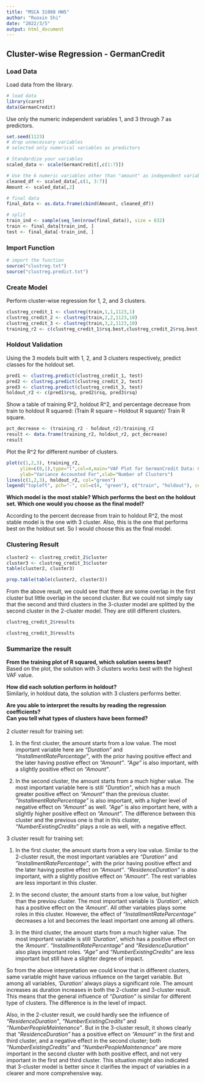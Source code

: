 ---
title: "MSCA 31008 HW5"
author: "Ruoxin Shi"
date: "2022/3/5"
output: html_document
---

## Cluster-wise Regression - GermanCredit

### Load Data

Load data from the library.

```{r GermanCredit}
# load data
library(caret)
data(GermanCredit)
```

Use only the numeric independent variables 1, and 3 through 7 as predictors.

```{r data, echo=TRUE}
set.seed(1123)
# drop unnecessary variables
# selected only numerical variables as predictors

# Standardize your variables
scaled_data <- scale(GermanCredit[,c(1:7)])

# Use the 6 numeric variables other than "amount" as independent variables.
cleaned_df <- scaled_data[,c(1, 3:7)]
Amount <- scaled_data[,2]

# final data
final_data <- as.data.frame(cbind(Amount, cleaned_df))

# split
train_ind <- sample(seq_len(nrow(final_data)), size = 632)
train <- final_data[train_ind, ]
test <- final_data[-train_ind, ]
```

### Import Function

```{r}
# import the function
source("clustreg.txt")
source("clustreg.predict.txt")

```

### Create Model

Perform cluster-wise regression for 1, 2, and 3 clusters. 

```{r model}
clustreg_credit_1 <- clustreg(train,1,1,1123,1)
clustreg_credit_2 <- clustreg(train,2,2,1123,10)
clustreg_credit_3 <- clustreg(train,3,2,1123,10)
training_r2 <- c(clustreg_credit_1$rsq.best,clustreg_credit_2$rsq.best,clustreg_credit_3$rsq.best)
```


### Holdout Validation

Using the 3 models built with 1, 2, and 3 clusters respectively, predict classes for the holdout set.

```{r predict}
pred1 <- clustreg.predict(clustreg_credit_1, test)
pred2 <- clustreg.predict(clustreg_credit_2, test)
pred3 <- clustreg.predict(clustreg_credit_3, test)
holdout_r2 <- c(pred1$rsq, pred2$rsq, pred3$rsq)

```

Show a table of training R^2, holdout R^2, and percentage decrease from train to holdout R squared: (Train R square – Holdout R square)/ Train R square.

```{r}
pct_decrease <- (training_r2 - holdout_r2)/training_r2
result <- data.frame(training_r2, holdout_r2, pct_decrease)
result
```


Plot the R^2 for different number of clusters.

```{r plot}
plot(c(1,2,3), training_r2,
     ylim=c(0,1),type="l",col=4,main="VAF Plot for GermanCredit Data: Cluster-wise Regression",
     ylab="Variance Accounted For",xlab="Number of Clusters")
lines(c(1,2,3), holdout_r2, col="green")
legend("topleft", pch="-", col=c(4, "green"), c("train", "holdout"), cex=1)

```


**Which model is the most stable? Which performs the best on the holdout set. Which one would you choose as the final model?**

According to the percent decrease from train to holdout R^2, the most stable model is the one with 3 cluster. Also, this is the one that performs best on the holdout set. So I would choose this as the final model.


### Clustering Result

```{r}
cluster2 <- clustreg_credit_2$cluster
cluster3 <- clustreg_credit_3$cluster
table(cluster2, cluster3)
```
```{r}
prop.table(table(cluster2, cluster3))
```
From the above result, we could see that there are some overlap in the first cluster 
but little overlap in the second cluster. But we could not simply say that the second and third clusters in the 
3-cluster model are splitted by the second cluster in the 2-cluster model. They are still different clusters.




```{r result1}
clustreg_credit_2$results

```


```{r result2}
clustreg_credit_3$results

```


### Summarize the result


**From the training plot of R squared, which solution seems best?**\
Based on the plot, the solution with 3 clusters works best with the highest VAF value.\


**How did each solution perform in holdout?**\
Similarly, in holdout data, the solution with 3 clusters performs better.\

**Are you able to interpret the results by reading the regression coefficients?**\
**Can you tell what types of clusters have been formed?**\
\
2 cluster result for training set:\

1. In the first cluster, the amount starts from a low value. The most important variable here are *"Duration"* and *"InstallmentRatePercentage"*, with the prior having positive effect and the later having postive effect on *"Amount"*. *"Age"* is also important, with a slightly positive effect on *"Amount"*.\

2. In the second cluster, the amount starts from a much higher value. The most important variable here is still *"Duration"*, which has a much greater positive effect on *"Amount"* than the previous cluster. *"InstallmentRatePercentage"* is also important, with a higher level of negative effect on *"Amount"* as well. *"Age"* is also important here, with a slightly higher positive effect on *"Amount"*. The difference between this cluster and the previous one is that in this cluster, *"NumberExistingCredits"* plays a role as well, with a negative effect.\


3 cluster result for training set:\

1. In the first cluster, the amount starts from a very low value. Similar to the 2-cluster result, the most important variables are *"Duration"* and *"InstallmentRatePercentage"*, with the prior having positive effect and the later having postive effect on *"Amount"*. *"ResidenceDuration"* is also important, with a slightly positive effect on *"Amount"*. The rest variables are less important in this cluster.\

2. In the second cluster, the amount starts from a low value, but higher than the previou cluster. The most important variable is *'Duration'*, which has a positive effect on the *'Amount'*. All other variables plays some roles in this cluster. However, the effect of *"InstallmentRatePercentage"* decreases a lot and becomes the least important one among all others.\

3. In the third cluster, the amount starts from a much higher value. The most important variable is still *'Duration'*, which has a positive effect on the *'Amount'*. *"InstallmentRatePercentage"* and *"ResidenceDuration"* also plays important roles. *"Age"* and *"NumberExistingCredits"* are less important but still have a slighter degree of impact. \



So from the above interpretation we could know that in different clusters, same variable might have various influence on the target variable. But among all variables, *'Duration'* always plays a significant role.
The amount increases as duration increases in both the 2-cluster and 3-cluster result. This means that the general influence of *"Duration"* is similar for different type of clusters. The difference is in the level of impact.\


Also, in the 2-cluster result, we could hardly see the influence of *"ResidenceDuration"*, *"NumberExistingCredits"* and *"NumberPeopleMaintenance"*. But in the 3-cluster result, it shows clearly that *"ResidenceDuration"* has a positive effect on *"Amount"* in the first and third cluster, and a negative effect in the second cluster; both *"NumberExistingCredits"* and *"NumberPeopleMaintenance"* are more important in the second cluster with both positive effect, and not very important in the first and third cluster. This situation might also indicated that 3-cluster model is better since it clarifies the impact of variables in a clearer and more comprehensive way.\
\


